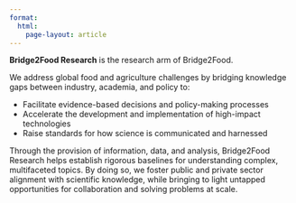 ```yaml
---
format: 
  html:
    page-layout: article
---
```




::: {.lead}

**Bridge2Food Research** is the research arm of Bridge2Food.

We address global food and agriculture challenges by bridging knowledge gaps between industry, academia, and policy to:

-   Facilitate evidence-based decisions and policy-making processes
-   Accelerate the development and implementation of high-impact technologies
-   Raise standards for how science is communicated and harnessed

Through the provision of information, data, and analysis, Bridge2Food Research helps establish rigorous baselines for understanding complex, multifaceted topics. By doing so, we foster public and private sector alignment with scientific knowledge, while bringing to light untapped opportunities for collaboration and solving problems at scale.

:::
